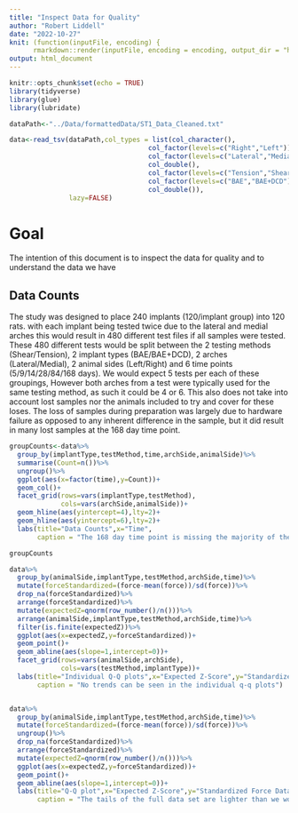 ```yaml
---
title: "Inspect Data for Quality"
author: "Robert Liddell"
date: "2022-10-27"
knit: (function(inputFile, encoding) {
      rmarkdown::render(inputFile, encoding = encoding, output_dir = "html") })
output: html_document
---
```




```r
knitr::opts_chunk$set(echo = TRUE)
library(tidyverse)
library(glue)
library(lubridate)
```



```r
dataPath<-"../Data/formattedData/ST1_Data_Cleaned.txt"

data<-read_tsv(dataPath,col_types = list(col_character(),
                                   col_factor(levels=c("Right","Left")),
                                   col_factor(levels=c("Lateral","Medial")),
                                   col_double(),
                                   col_factor(levels=c("Tension","Shear")),
                                   col_factor(levels=c("BAE","BAE+DCD")),
                                   col_double()),
               lazy=FALSE)


```

# Goal
The intention of this document is to inspect the data for quality and to understand the data we have

## Data Counts

The study was designed to place 240 implants (120/implant group) into 120 rats. with each implant being tested twice due to the lateral and medial arches this would result in 480 different test files if all samples were tested. These 480 different tests would be split between the 2 testing methods (Shear/Tension), 2 implant types (BAE/BAE+DCD), 2 arches (Lateral/Medial), 2 animal sides (Left/Right) and 6 time points (5/9/14/28/84/168 days). We would expect 5 tests per each of these groupings, However both arches from a test were typically used for the same testing method, as such it could be 4 or 6. This also does not take into account lost samples nor the animals included to try and cover for these loses. The loss of samples during preparation was largely due to hardware failure as opposed to any inherent difference in the sample, but it did result in many lost samples at the 168 day time point.
```r

groupCounts<-data%>%
  group_by(implantType,testMethod,time,archSide,animalSide)%>%
  summarise(Count=n())%>%
  ungroup()%>%
  ggplot(aes(x=factor(time),y=Count))+
  geom_col()+
  facet_grid(rows=vars(implantType,testMethod),
             cols=vars(archSide,animalSide))+
  geom_hline(aes(yintercept=4),lty=2)+
  geom_hline(aes(yintercept=6),lty=2)+
  labs(title="Data Counts",x="Time",
       caption = "The 168 day time point is missing the majority of the data. \n Note: Dotted lines indicated expected range of number of tested samples")

groupCounts
```



```r

data%>%
  group_by(animalSide,implantType,testMethod,archSide,time)%>%
  mutate(forceStandardized=(force-mean(force))/sd(force))%>%
  drop_na(forceStandardized)%>%
  arrange(forceStandardized)%>%
  mutate(expectedZ=qnorm(row_number()/n()))%>%
  arrange(animalSide,implantType,testMethod,archSide,time)%>%
  filter(is.finite(expectedZ))%>%
  ggplot(aes(x=expectedZ,y=forceStandardized))+
  geom_point()+
  geom_abline(aes(slope=1,intercept=0))+
  facet_grid(rows=vars(animalSide,archSide),
             cols=vars(testMethod,implantType))+
  labs(title="Individual Q-Q plots",x="Expected Z-Score",y="Standardized Force Data",
       caption = "No trends can be seen in the individual q-q plots")



```
```r
data%>%
  group_by(animalSide,implantType,testMethod,archSide,time)%>%
  mutate(forceStandardized=(force-mean(force))/sd(force))%>%
  ungroup()%>%
  drop_na(forceStandardized)%>%
  arrange(forceStandardized)%>%
  mutate(expectedZ=qnorm(row_number()/n()))%>%
  ggplot(aes(x=expectedZ,y=forceStandardized))+
  geom_point()+
  geom_abline(aes(slope=1,intercept=0))+
  labs(title="Q-Q plot",x="Expected Z-Score",y="Standardized Force Data",
       caption = "The tails of the full data set are lighter than we would expected")


```
